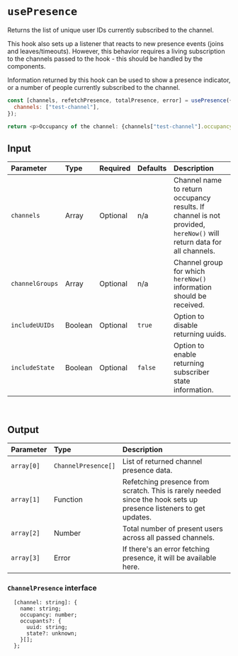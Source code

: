
<Meta title="Custom Hooks/usePresence" />

# `usePresence`

Returns the list of unique user IDs currently subscribed to the channel.

This hook also sets up a listener that reacts to new presence events (joins and leaves/timeouts).
However, this behavior requires a living subscription to the channels passed to the hook - this
should be handled by the components.

Information returned by this hook can be used to show a presence indicator, or a number of people
currently subscribed to the channel.

```js
const [channels, refetchPresence, totalPresence, error] = usePresence({
  channels: ["test-channel"],
});

return <p>Occupancy of the channel: {channels["test-channel"].occupancy}</p>;
```

## Input

| Parameter       | Type    | Required | Defaults | Description                                                                                                          |
| :-------------- | :------ | :------- | :------- | :------------------------------------------------------------------------------------------------------------------- |
| `channels`      | Array   | Optional | n/a      | Channel name to return occupancy results. If channel is not provided, `hereNow()` will return data for all channels. |
| `channelGroups` | Array   | Optional | n/a      | Channel group for which `hereNow()` information should be received.                                                  |
| `includeUUIDs`  | Boolean | Optional | `true`   | Option to disable returning uuids.                                                                                   |
| `includeState`  | Boolean | Optional | `false`  | Option to enable returning subscriber state information.                                                             |

<br />

## Output

| Parameter  | Type                | Description                                                                                                       |
| :--------- | :------------------ | :---------------------------------------------------------------------------------------------------------------- |
| `array[0]` | `ChannelPresence[]` | List of returned channel presence data.                                                                           |
| `array[1]` | Function            | Refetching presence from scratch. This is rarely needed since the hook sets up presence listeners to get updates. |
| `array[2]` | Number              | Total number of present users across all passed channels.                                                         |
| `array[3]` | Error               | If there's an error fetching presence, it will be available here.                                                 |

### `ChannelPresence` interface

```tsx
  [channel: string]: {
    name: string;
    occupancy: number;
    occupants?: {
      uuid: string;
      state?: unknown;
    }[];
  };
```
